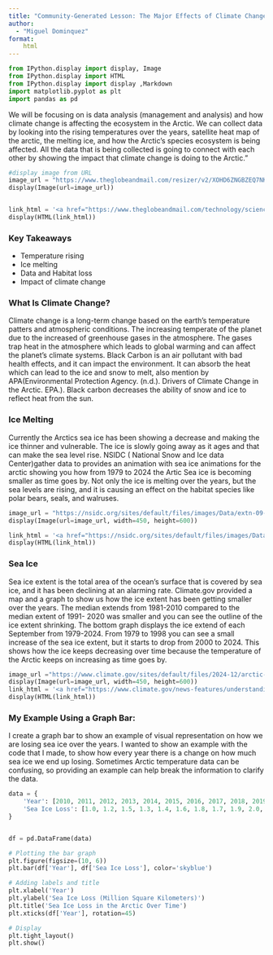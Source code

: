 ```yaml
---
title: "Community-Generated Lesson: The Major Effects of Climate Change Towards the Arctic Ecosystem"
author: 
  - "Miguel Dominquez"
format: 
    html
---
```



```python
from IPython.display import display, Image
from IPython.display import HTML
from IPython.display import display ,Markdown 
import matplotlib.pyplot as plt
import pandas as pd
```

 We will be  focusing on is data analysis (management and analysis) and how climate change is affecting  the ecosystem in the Arctic. We can collect data by looking into the rising temperatures over the years, satellite heat map of the arctic, the melting ice, and how the Arctic’s species ecosystem is being affected. All the data that is being collected is going to connect with each other by showing the impact  that climate change is doing to the Arctic."
 
 ```python
 
#display image from URL
image_url = "https://www.theglobeandmail.com/resizer/v2/XOHD6ZNGBZEQ7NKJY2D32TULAE?auth=23fab6336f88534f8370296fb915d7f81eef7e904a3c8bc968e98274374e95eb&width=1200&quality=80"
display(Image(url=image_url))


link_html = '<a href="https://www.theglobeandmail.com/technology/science/shrinking-polar-bears-a-barometer-for-the-climate-sensitive-north/article20904215/" target=_blank">How the effects of climate change in Arctic Canada are shrinking polar bears</a>'
display(HTML(link_html))

```

### Key Takeaways

- Temperature rising 
- Ice melting 
- Data and Habitat loss 
- Impact of climate change 

###  What Is Climate Change? 

Climate change is a long-term change based on the earth’s temperature patters and atmospheric conditions. The increasing temperate of the planet due to the increased of greenhouse gases in the atmosphere. The gases trap heat in the atmosphere which leads to global warming and can affect the planet’s climate systems. Black Carbon is an air pollutant with bad health effects, and it can impact the environment. It can absorb the heat which can lead to the ice and snow to melt, also mention by APA(Environmental Protection Agency. (n.d.). Drivers of Climate Change in the Arctic. EPA.). Black carbon decreases the ability of snow and ice to reflect heat from the sun.

###  Ice Melting 

Currently the Arctics sea ice has been showing a decrease and making the ice thinner and vulnerable. The ice is slowly going away as it ages and that can make the sea level rise. NSIDC ( National Snow and Ice data Center)gather data to provides an animation with sea ice animations for the arctic showing you how from 1979 to 2024 the Artic Sea ice is becoming smaller as time goes by. Not only the ice is melting over the years, but the sea levels are rising, and it is causing an effect on the habitat species like polar bears, seals, and walruses.

```python

image_url = "https://nsidc.org/sites/default/files/images/Data/extn-09-1979-2024-arctic.gif"
display(Image(url=image_url, width=450, height=600))

link_html = '<a href="https://nsidc.org/sites/default/files/images/Data/extn-09-1979-2024-arctic.gif" target=_blank">Arctic sea ice animations, 1979 to 2024</a>'
display(HTML(link_html))
```

###  Sea Ice 

Sea ice extent is the total area of the ocean’s surface that is covered by sea ice, and it has been declining at an alarming rate. Climate.gov provided a map and a graph to show us how the ice extent has been getting smaller over the years. The median extends from 1981-2010 compared to the median extent of 1991- 2020 was smaller and you can see the outline of the ice extent shrinking. The bottom graph displays the ice extend of each September from 1979-2024. From 1979  to 1998 you can see a small increase of the sea ice extent, but it starts to drop from 2000 to 2024. This shows how the ice keeps decreasing over time because the temperature of the Arctic keeps on increasing as time goes by.

```python

image_url ="https://www.climate.gov/sites/default/files/2024-12/arctic-report-card-2024--sea-ice--2400px.jpg"
display(Image(url=image_url, width=450, height=600))
link_html = '<a href="https://www.climate.gov/news-features/understanding-climate/2024-arctic-report-card-documents-rapid-dramatic-change">Arctic Sea Ice Summer Extent</a>'
display(HTML(link_html))
```


###  My Example Using a Graph Bar: 

I create a graph bar to show an example of visual representation on how we are losing sea ice over the years. I wanted to show an example with the code that I made, to show how every year there is a change on how much sea ice we end up losing. Sometimes Arctic temperature data can be confusing, so providing an example can help break the information to clarify the data.


```python

data = {
    'Year': [2010, 2011, 2012, 2013, 2014, 2015, 2016, 2017, 2018, 2019, 2020],
    'Sea Ice Loss': [1.0, 1.2, 1.5, 1.3, 1.4, 1.6, 1.8, 1.7, 1.9, 2.0, 2.1]  # Example loss values
}


df = pd.DataFrame(data)

# Plotting the bar graph
plt.figure(figsize=(10, 6))
plt.bar(df['Year'], df['Sea Ice Loss'], color='skyblue')

# Adding labels and title
plt.xlabel('Year')
plt.ylabel('Sea Ice Loss (Million Square Kilometers)')
plt.title('Sea Ice Loss in the Arctic Over Time')
plt.xticks(df['Year'], rotation=45)

# Display 
plt.tight_layout()
plt.show()
```
